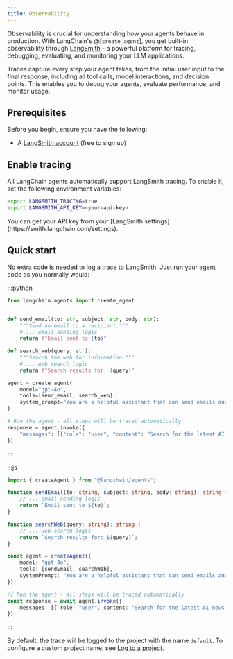 ```yaml
---
title: Observability
---
```



Observability is crucial for understanding how your agents behave in production. With LangChain's @[`create_agent`], you get built-in observability through [LangSmith](https://smith.langchain.com/) - a powerful platform for tracing, debugging, evaluating, and monitoring your LLM applications.

Traces capture every step your agent takes, from the initial user input to the final response, including all tool calls, model interactions, and decision points. This enables you to debug your agents, evaluate performance, and monitor usage.

## Prerequisites

Before you begin, ensure you have the following:

* A [LangSmith account](https://smith.langchain.com/) (free to sign up)

## Enable tracing

All LangChain agents automatically support LangSmith tracing. To enable it, set the following environment variables:

```bash
export LANGSMITH_TRACING=true
export LANGSMITH_API_KEY=<your-api-key>
```

<Info>
You can get your API key from your [LangSmith settings](https://smith.langchain.com/settings).
</Info>

## Quick start

No extra code is needed to log a trace to LangSmith. Just run your agent code as you normally would:

:::python
```python
from langchain.agents import create_agent


def send_email(to: str, subject: str, body: str):
    """Send an email to a recipient."""
    # ... email sending logic
    return f"Email sent to {to}"

def search_web(query: str):
    """Search the web for information."""
    # ... web search logic
    return f"Search results for: {query}"

agent = create_agent(
    model="gpt-4o",
    tools=[send_email, search_web],
    system_prompt="You are a helpful assistant that can send emails and search the web."
)

# Run the agent - all steps will be traced automatically
response = agent.invoke({
    "messages": [{"role": "user", "content": "Search for the latest AI news and email a summary to john@example.com"}]
})
```
:::

:::js
```ts
import { createAgent } from "@langchain/agents";

function sendEmail(to: string, subject: string, body: string): string {
    // ... email sending logic
    return `Email sent to ${to}`;
}

function searchWeb(query: string): string {
    // ... web search logic
    return `Search results for: ${query}`;
}

const agent = createAgent({
    model: "gpt-4o",
    tools: [sendEmail, searchWeb],
    systemPrompt: "You are a helpful assistant that can send emails and search the web."
});

// Run the agent - all steps will be traced automatically
const response = await agent.invoke({
    messages: [{ role: "user", content: "Search for the latest AI news and email a summary to john@example.com" }]
});
```
:::

By default, the trace will be logged to the project with the name `default`. To configure a custom project name, see [Log to a project](#log-to-a-project).

<observability />
